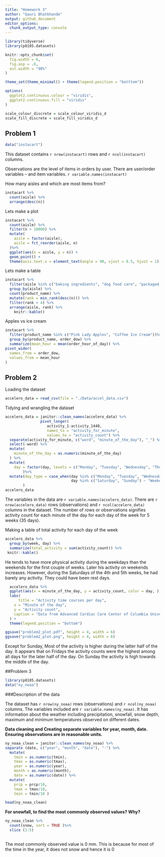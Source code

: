 ```yaml
---
title: "Homework 3"
author: "Gauri Bhatkhande"
output: github_document
editor_options: 
  chunk_output_type: console
---
```


```r
library(tidyverse)
library(p8105.datasets)

knitr::opts_chunk$set(
  fig.width = 6,
  fig.asp = .6,
  out.width = "90%"
)

theme_set(theme_minimal() + theme(legend.position = "botttom"))

options(
  ggplot2.continuous.colour = "viridis",
  ggplot2.continuous.fill = "viridis"
)

scale_colour_discrete = scale_colour_viridis_d
scale_fill_discrete = scale_fill_viridis_d
```

## Problem 1

```r
data("instacart")
```
This dataset contains `r nrow(instacart)` rows and `r ncol(instacart)` columns. 

Observations are the level of items in orders by user. There are user/order variables -- and item variables. `r variable.names(instacart)`

How many aisles and which are most items from? 
```r
instacart %>%
  count(aisle) %>%
  arrange(desc(n))
```
Lets make a plot 

```r
instacart %>%
  count(aisle) %>%
  filter(n > 10000) %>% 
  mutate(
    aisle = factor(aisle), 
    aisle = fct_reorder(aisle, n)
  )%>%
  ggplot(aes(x = aisle, y = n)) +
  geom_point() +
  theme(axis.text.x = element_text(angle = 90, vjust = 0.5, hjust = 1))
```

Lets make a table 

```r
instacart %>%
  filter(aisle %in% c("baking ingredients", "dog food care", "packaged vegetables fruits")) %>%
  group_by(aisle) %>%
  count(product_name) %>%
  mutate(rank = min_rank(desc(n))) %>%
  filter(rank < 4) %>%
  arrange(aisle, rank) %>%
    knitr::kable()
```
Apples vs ice cream 

```r
instacart %>%
  filter(product_name %in% c("Pink Lady Apples", "Coffee Ice Cream"))%>%
  group_by(product_name, order_dow) %>%
  summarize(mean_hour = mean(order_hour_of_day)) %>%
pivot_wider(
  names_from = order_dow, 
  values_from = mean_hour
)
```

## Problem 2

Loading the dataset
```r
accelero_data = read_csv(file = "./Data/accel_data.csv")
```

Tidying and wrangling the dataset

```r
accelero_data = janitor::clean_names(accelero_data) %>%
                pivot_longer(
                   activity_1:activity_1440,
                   names_to = "activity_for_minute",
                   values_to = "activity_count") %>%
  separate(activity_for_minute, c("word", "minute_of_the_day"), "_") %>%
  select(-word) %>%
  mutate(
    minute_of_the_day = as.numeric(minute_of_the_day)
  ) %>%
  mutate(
    day = factor(day, levels = c("Monday", "Tuesday", "Wednesday", "Thursday", "Friday", "Saturday", "Sunday"))
        )%>%
  mutate(day_type = case_when(day %in% c("Monday", "Tuesday", "Wednesday", "Thursday", "Friday") ~ "Weekday",
                              day %in% c("Saturday", "Sunday") ~ "Weekend")
        )
accelero_data
```
The variables in the data are `r variable.names(accelero_data)`. There are `r nrow(accelero_data)` rows (observations) and `r ncol(accelero_data)` columns in the dataset. The number of rows or observations signifies activity count for each minute of the day for each day of the week for 5 weeks (35 days). 

Making a table of total activity for each day of the week

```r
accelero_data %>%
  group_by(week, day) %>%
  summarize(total_activity = sum(activity_count)) %>%
 knitr::kable()
```
He tends to have more physical activity during the weekdays than the weekends for the first couple of weeks. Later his activity on weekends increases. However, during the Saturdays of the 4th and 5th weeks, he had barely any activity. They could have been rest days. 


```r
  accelero_data %>%
  ggplot(aes(x = minute_of_the_day, y = activity_count, color = day, )) + stat_smooth(se=FALSE) +
  labs(
      title = "Activity time courses per day",
    x = "Minute of the day",
    y = "Activity count",
    caption = "Data from Advanced Cardiac Care Center of Columbia University Medical Center"
  ) +
  theme(legend.position = "bottom")

ggsave("problem2_plot.pdf", height = 4, width = 6)  
ggsave("problem2_plot.png", height = 4, width = 6)  

```

Except for Sunday, Most of the activity is higher during the latter half of the day. It appears that on Fridays the activity counts were the highest among all days for the later half of the day. On Sunday the activity is high towards the middle of the day. 


##Problem 3

```r
library(p8105.datasets)
data("ny_noaa")

```

###Description of the data

The dataset has `r nrow(ny_noaa)` rows (observations) and `r ncol(ny_noaa)` columns. The variables included are `r variable.names(ny_noaa)`. It has information about the weather including precipitation, snowfall, snow depth, maximum and minimum temperatures observed on different dates. 

**Data cleaning and Creating separate variables for year, month, date. Ensuring observations are in reasonable units.**

```r
ny_noaa_clean = janitor::clean_names(ny_noaa) %>%
separate (date, c("year", "month", "date"), "-") %>%
  mutate(
    tmin = as.numeric(tmin), 
    tmax = as.numeric(tmax), 
    year = as.numeric(year),
    month = as.numeric(month),
    date = as.numeric(date)) %>%
  mutate(
    prcp = prcp/10,
    tmax = tmax/10,
    tmin = tmin/10 )

head(ny_noaa_clean)
```
**For snowfall, to find the most commonly observed values? Why?**

```r
ny_noaa_clean %>%
  count(snow, sort = TRUE )%>%
  slice (1:5)
  
```

The most commonly observed value is 0 mm. This is because for most of the time in the year, it does not snow and hence it is 0 
 












